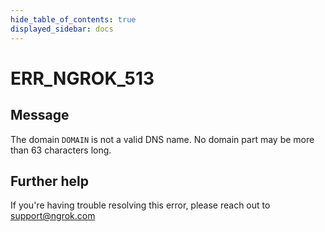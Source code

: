 ```yaml
---
hide_table_of_contents: true
displayed_sidebar: docs
---
```



# ERR_NGROK_513

## Message

The domain `DOMAIN` is not a valid DNS name. No domain part may be more than 63 characters long.

<ErrorDetails error="err_ngrok_513" />

## Further help

If you're having trouble resolving this error, please reach out to [support@ngrok.com](mailto:support@ngrok.com?subject=Help%20with%20ERR_NGROK_513)

